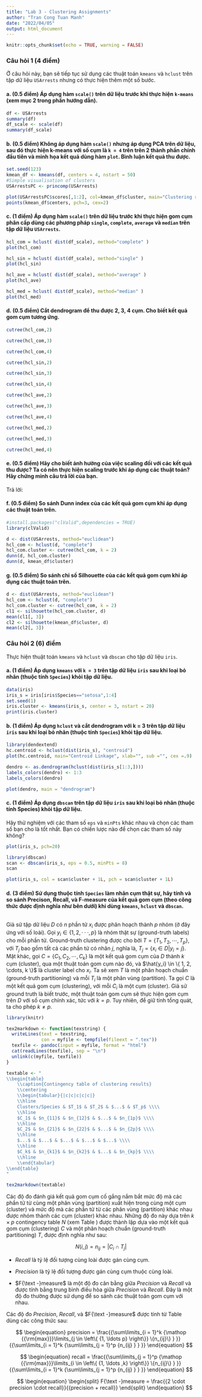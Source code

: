 ```yaml
---
title: "Lab 3 - Clustering Assignments"
author: "Tran Cong Tuan Manh"
date: "2022/04/05"
output: html_document
---
```


```r
knitr::opts_chunk$set(echo = TRUE, warning = FALSE)
```

### Câu hỏi 1 (4 điểm)
Ở câu hỏi này, bạn sẽ tiếp tục sử dụng các thuật toán `kmeans` và `hclust` trên tập dữ liệu `USArrests` nhưng có thực hiện thêm một số bước.


#### a. (0.5 điểm)	Áp dụng hàm `scale()` trên dữ liệu trước khi thực hiện `k-means` (xem mục 2 trong phần hướng dẫn).

```r
df <- USArrests
summary(df)
df_scale <- scale(df)
summary(df_scale)
```


#### b.	(0.5 điểm) Không áp dụng hàm `scale()` nhưng áp dụng PCA trên dữ liệu, sau đó thực hiện k-means với số cụm là `k = 4` trên trên 2 thành phần chính đầu tiên và minh họa kết quả dùng hàm `plot`. Bình luận kết quả thu được.

```r
set.seed(123)
kmean_df <- kmeans(df, centers = 4, nstart = 50)
#Simple visualisation of clusters 
USArrestsPC <- princomp(USArrests)

plot(USArrestsPC$scores[,1:2], col=kmean_df$cluster, main="Clustering results (with PCA)")
points(kmean_df$centers, pch=3, cex=2)
```



#### c.	(1 điểm) Áp dụng hàm `scale()` trên dữ liệu trước khi thực hiện gom cụm phân cấp dùng các phương pháp `single`, `complete`, `average` và `median` trên tập dữ liệu `USArrests`.

```r
hcl_com = hclust( dist(df_scale), method="complete" )
plot(hcl_com)
```
```r
hcl_sin = hclust( dist(df_scale), method="single" )
plot(hcl_sin)
```
```r
hcl_ave = hclust( dist(df_scale), method="average" )
plot(hcl_ave)
```
```r
hcl_med = hclust( dist(df_scale), method="median" )
plot(hcl_med)
```


#### d.	(0.5 điểm) Cắt dendrogram để thu được 2, 3, 4 cụm. Cho biết kết quả gom cụm tương ứng.

```r
cutree(hcl_com,2)
```
```r
cutree(hcl_com,3)
```

```r
cutree(hcl_com,4)
```

```r
cutree(hcl_sin,2)
```

```r
cutree(hcl_sin,3)
```

```r
cutree(hcl_sin,4)
```

```r
cutree(hcl_ave,2)
```

```r
cutree(hcl_ave,3)
```

```r
cutree(hcl_ave,4)
```

```r
cutree(hcl_med,2)
```

```r
cutree(hcl_med,3)
```

```r
cutree(hcl_med,4)
```


#### e. (0.5 điểm) Hãy cho biết ảnh hưởng của việc scaling đối với các kết quả thu được? Ta có nên thực hiện scaling trước khi áp dụng các thuật toán? Hãy chứng minh câu trả lời của bạn.

Trả lời: 


#### f. (0.5 điểm) So sánh Dunn index của các kết quả gom cụm khi áp dụng các thuật toán trên.

```r
#install.packages("clValid",dependencies = TRUE)
library(clValid)
```

```r
d <- dist(USArrests, method="euclidean")
hcl_com <- hclust(d, "complete")
hcl_com.cluster <- cutree(hcl_com, k = 2)
dunn(d, hcl_com.cluster)
dunn(d, kmean_df$cluster)
```




#### g.	(0.5 điểm) So sánh chỉ số Silhouette của các kết quả gom cụm khi áp dụng các thuật toán trên.

```r
d <- dist(USArrests, method="euclidean")
hcl_com <- hclust(d, "complete")
hcl_com.cluster <- cutree(hcl_com, k = 2)
cl1 <- silhouette(hcl_com.cluster, d)
mean(cl1[, 3])
cl2 <- silhouette(kmean_df$cluster, d)
mean(cl2[, 3])
```





### Câu hỏi 2 (6) điểm
Thực hiện thuật toán `kmeans` và `hclust` và `dbscan` cho tập dữ liệu `iris`.

#### a. (1 điểm)	Áp dụng `kmeans` với `k = 3` trên tập dữ liệu `iris` sau khi loại bỏ nhãn (thuộc tính `Species`) khỏi tập dữ liệu.

```r
data(iris)
iris_s = iris[iris$Species=="setosa",1:4]
set.seed(1)
iris.cluster <- kmeans(iris_s, center = 3, nstart = 20)
print(iris.cluster)
```


#### b. (1 điểm)	Áp dụng `hclust` và cắt dendrogram với k = 3 trên tập dữ liệu `iris` sau khi loại bỏ nhãn (thuộc tính `Species`) khỏi tập dữ liệu.

```r
library(dendextend)
hc.centroid <- hclust(dist(iris_s), "centroid")
plot(hc.centroid, main="Centroid Linkage", xlab="", sub ="", cex =.9)
```
```r
dendro <- as.dendrogram(hclust(dist(iris_s[1:3,])))
labels_colors(dendro) <- 1:3
labels_colors(dendro)
```

```r
plot(dendro, main = "dendrogram")
```




#### c. (1 điểm) Áp dụng `dbscan` trên tập dữ liệu `iris` sau khi loại bỏ nhãn (thuộc tính Species) khỏi tập dữ liệu.
Hãy thử nghiệm với các tham số `eps` và `minPts` khác nhau và chọn các tham số bạn cho là tốt nhất. Bạn có chiến lược nào để chọn các tham số này không?


```r
plot(iris_s, pch=20)
```

```r
library(dbscan)
scan <- dbscan(iris_s, eps = 0.5, minPts = 8)
scan
```

```r
plot(iris_s, col = scan$cluster + 1L, pch = scan$cluster + 1L)
```



#### d.	(3 điểm) Sử dụng thuộc tính `Species` làm nhãn cụm thật sự, hãy tính và so sánh Precison, Recall, và F-measure của kết quả gom cụm (theo công thức được định nghĩa như bên dưới) khi dùng `kmeans`, `hclust` và `dbscan`.

```r

```

Giả sử tập dữ liệu $D$ có $n$ phần tử $x_i$ được phân hoạch thành $p$ nhóm (ở đây ứng với số loài). Gọi $y_i \in \{1, 2, · · · , p\}$ là nhóm thật sự (ground-truth labels) cho mỗi phần tử. Ground-truth clustering được cho bởi $T = \{T_1, T_2, \cdots , T_p\}$, với $T_j$ bao gồm tất cả các phần tử có nhãn $j$, nghĩa là, $T_j = \{ x_i \in D | y_i = j \}$. Mặt khác, gọi $C = \{ C_1, C_2, \cdots, C_k \}$ là một kết quả gom cụm của $D$ thành $k$ cụm (cluster), qua một thuật toán gom cụm nào đó, và $\hat{y_i} \in \{ 1, 2, \cdots, k \}$ là cluster label cho $x_i$. Ta sẽ xem $T$ là một phân hoạch chuẩn (ground-truth partitioning) và mỗi $T_i$ là một phân vùng (partition). Ta gọi $C$ là một kết quả gom cụm (clustering), với mỗi $C_i$ là một cụm (cluster). Giả sử ground truth là biết trước, một thuật toán gom cụm sẽ thực hiện gom cụm trên $D$ với số cụm chính xác, tức với $k = p$. Tuy nhiên, để giữ tính tổng quát, ta cho phép $k \ne p$.

```r
library(knitr)

tex2markdown <- function(texstring) {
  writeLines(text = texstring,
             con = myfile <- tempfile(fileext = ".tex"))
  texfile <- pandoc(input = myfile, format = "html")
  cat(readLines(texfile), sep = "\n")
  unlink(c(myfile, texfile))
}

textable <- "
\\begin{table}
    \\caption{Contingency table of clustering results}
    \\centering
    \\begin{tabular}{|c|c|c|c|c|}
    \\hline
    Clusters/Species & $T_1$ & $T_2$ & $...$ & $T_p$ \\\\
    \\hline
    $C_1$ & $n_{11}$ & $n_{12}$ & $...$ & $n_{1p}$ \\\\
    \\hline
    $C_2$ & $n_{21}$ & $n_{22}$ & $...$ & $n_{2p}$ \\\\
    \\hline
    $...$ & $...$ & $...$ & $...$ & $...$ \\\\
    \\hline
    $C_k$ & $n_{k1}$ & $n_{k2}$ & $...$ & $n_{kp}$ \\\\
    \\hline
    \\end{tabular}
\\end{table}
"

tex2markdown(textable)
```


```{=latex}
\begin{table}
    \caption{Contingency table of clustering results}
    \centering
    \begin{tabular}{|c|c|c|c|c|}
    \hline
    Clusters/Species & $T_1$ & $T_2$ & $\cdots$ & $T_p$ \\
    \hline
    $C_1$ & $n_{11}$ & $n_{12}$ & $\cdots$ & $n_{1p}$\\
    \hline
    $C_2$ & $n_{21}$ & $n_{22}$ & $\cdots$ & $n_{2p}$\\
    \hline
    $\vdots$ & $\vdots$ & $\vdots$ & $\ddots$ & $\vdots$\\
    \hline
    $C_k$ & $n_{k1}$ & $n_{k2}$ & $\cdots$ & $n_{kp}$\\
    \hline
    \end{tabular}
    \label{tab:contingency_table}
\end{table}
```

Các độ đo đánh giá kết quả gom cụm cố gắng nắm bắt mức độ mà các phần tử từ cùng một phân vùng (partition) xuất hiện trong cùng một cụm (cluster) và mức độ mà các phần tử từ các phân vùng (partition) khác nhau được nhóm thành các cụm (cluster) khác nhau. Những độ đo này dựa trên $k \times p$ contingency table $N$ (xem Table \ref{tab:contingency_table}) được thành lập dựa vào một kết quả gom cụm (clustering) $C$ và một phân hoạch chuẩn (ground-truth partitioning) $T$, được định nghĩa như sau:

$$N(i, j) = n_{ij} = |C_i \cap T_j|$$

- $Recall$ là tỷ lệ đối tượng cùng loài được gán cùng cụm.

- $Precision$ là tỷ lệ đối tượng được gán cùng cụm thuộc cùng loài.

- $F{\text -}measure$ là một độ đo cân bằng giữa $Precision$ và $Recall$ và được tính bằng trung bình điều hòa giữa $Precision$ và $Recall$. Đây là một độ đo thường được sử dụng để so sánh các thuật toán gom cụm với nhau.

Các độ đo $Precision$, $Recall$, và $F{\text -}measure$ được tính từ Table \ref{tab:contingency_table} dùng các công thức sau:

$$
\begin{equation}
precision = \frac{{\sum\limits_{i = 1}^k {\mathop {{\rm{max}}}\limits_{j \in \left\{ {1, \ldots p} \right\}} \{n_{ij}\} } }}{{\sum\limits_{i = 1}^k {\sum\limits_{j = 1}^p {n_{ij} } } }}
\end{equation}
$$

$$
\begin{equation}
recall = \frac{{\sum\limits_{j = 1}^p {\mathop {{\rm{max}}}\limits_{i \in \left\{ {1, \ldots ,k} \right\}} \{n_{ij}\} } }}{{\sum\limits_{i = 1}^k {\sum\limits_{j = 1}^p {n_{ij} } } }}
\end{equation}
$$

$$
\begin{equation}
\begin{split}
F{\text -}measure = \frac{{2 \cdot precision \cdot recall}}{{precision + recall}}
\end{split}
\end{equation}
$$
